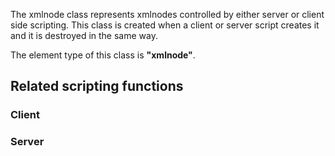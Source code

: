 
The xmlnode class represents xmlnodes controlled by either server or client side scripting. This class is created when a client or server script creates it and it is destroyed in the same way.

The element type of this class is '''"xmlnode"'''.

==Related scripting functions==
===Client===
{{Client XML functions}}
===Server===
{{XML functions}}